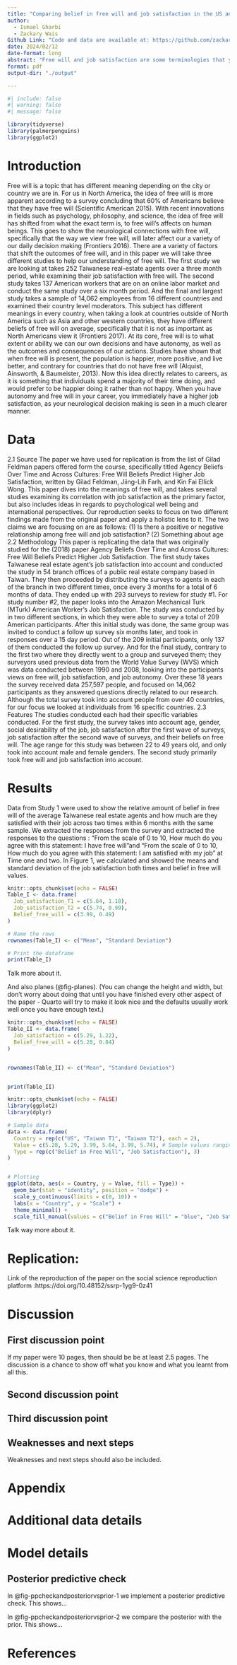 ```yaml
---
title: "Comparing belief in free will and job satisfaction in the US and Taiwan "
author: 
  - Ismael Gharbi
  - Zackary Wais
Github Link: "Code and data are available at: https://github.com/zackaryrwais/starter_folder/tree/main."
date: 2024/02/12
date-format: long
abstract: "Free will and job satisfaction are some terminologies that you do not hear often in the same sentence; however go hand in hand with one another. This paper replicates the data compiled from three studies, the first one being in regards to Taiwanese real estate agents, the second study being American online labor workers, and the third study looking into the subject fo free will and job satisfaction on an international level. We will also be applying secondary research to aid our understanding of this topic, and how cultural norms affect the responses we receive. As this is an issue that every individual thinks about prior to entering an industry, or accepting a job, we found it to be a topic to be extremely beneficial to us as we are ending our time in university."
format: pdf
output-dir: "./output"

---
```


```r
#| include: false
#| warning: false
#| message: false

library(tidyverse)
library(palmerpenguins)
library(ggplot2)
```


# Introduction

Free will is a topic that has different meaning depending on the city or country we are in. For us in North America, the idea of free will is more apparent according to a survey concluding that 60% of Americans believe that they have free will (Scientific American 2015). With recent innovations in fields such as psychology, philosophy, and science, the idea of free will has shifted from what the exact term is, to free will’s affects on human beings. This goes to show the neurological connections with free will, specifically that the way we view free will, will later affect our a variety of our daily decision making (Frontiers 2016).
	There are a variety of factors that shift the outcomes of free will, and in this paper we will take three different studies to help our understanding of free will. The first study we are looking at takes 252 Taiwanese real-estate agents over a three month period, while examining their job satisfaction with free will. The second study takes 137 American workers that are on an online labor market and conduct the same study over a six month period. And the final and largest study takes a sample of 14,062 employees from 16 different countries  and examined their country level moderators. 
	This subject has different meanings in every country, when taking a look at countries outside of North America such as Asia and other western countries, they have different beliefs of free will on average, specifically that it is not as important as North Americans view it (Frontiers 2017). At its core, free will is to what extent or ability we can our own decisions and have autonomy, as well as the outcomes and consequences of our actions. Studies have shown that when free will is present, the population is happier, more positive, and live better, and contrary for countries that do not have free will (Alquist, Ainsworth, & Baumeister, 2013). Now this idea directly relates to careers, as it is something that individuals spend a majority of their time doing, and would prefer to be happier doing it rather than not happy. When you have autonomy and free will in your career, you immediately have a higher job satisfaction, as your neurological decision making is seen in a much clearer manner. 




# Data {#sec-data}

2.1 Source
	The paper we have used for replication is from the list of Gilad Feldman papers offered form the course, specifically titled Agency Beliefs Over Time and Across Cultures: Free Will Beliefs Predict Higher Job Satisfaction, written by Gilad Feldman, Jiing-Lih Farh, and Kin Fai Ellick Wong. This paper dives into the meanings of free will, and takes several studies examining its correlation with job satisfaction as the primary factor, but also includes ideas in regards to psychological well being and international perspectives. Our reproduction seeks to focus on two different findings made from the original paper and apply a holistic lens to it. 
	The two claims we are focusing on are as follows: (1) Is there a positive or negative relationship among free will and job satisfaction? (2) Something about age 
2.2 Methodology 
	This paper is replicating the data that was originally studied for the (2018) paper Agency Beliefs Over Time and Across Cultures: Free Will Beliefs Predict Higher Job Satisfaction. The first study takes Taiwanese real estate agent’s job satisfaction into account and conducted the study in 54 branch offices of a public real estate company based in Taiwan. They then proceeded by distributing the surveys to agents in each of the branch in two different times, once every 3 months for a total of 6 months of data. They ended up with 293 surveys to review for study #1. For study number #2, the paper looks into the Amazon Mechanical Turk (MTurk) American Worker’s Job Satisfaction. The study was conducted by in two different sections, in which they were able to survey a total of 209 American participants. After this initial study was done, the same group was invited to conduct a follow up survey six months later, and took in responses over a 15 day period. Out of the 209 initial participants, only 137 of them conducted the follow up survey. And for the final study, contrary to the first two where they directly went to a group and surveyed them; they surveyors used previous data from the World Value Survey (WVS) which was data conducted between 1990 and 2008, looking into the participants views on free will, job satisfaction, and job autonomy. Over these 18 years the survey received data 257,597 people, and focused on 14,062 participants as they answered questions directly related to our research. Although the total survey took into account people from over 40 countries, for our focus we looked at individuals from 16 specific countries. 
2.3 Features 
	The studies conducted each had their specific variables conducted. For the first study, the survey takes into account age, gender, social desirability of the job, job satisfaction after the first wave of surveys, job satisfaction after the second wave of surveys, and their beliefs on free will. The age range for this study was between 22 to 49 years old, and only took into account male and female genders. The second study primarily took free will and job satisfaction into account. 
	


# Results

Data from Study 1 were used to show the relative amount of belief in free will of the average Taiwanese real estate agents and how much are they satisfied with their job across two times within 6 months with the same sample.
We extracted the responses from the survey and extracted the responses to the questions : "From the scale of 0 to 10, How much do you agree with this statement: I have free will"and "From the scale of 0 to 10, How much do you agree with this statement: I am satisfied with my job" at Time one and two.
In Figure 1, we calculated and showed the means and standard deviation of the job satisfaction both times and belief in free will values.


```r
knitr::opts_chunk$set(echo = FALSE)
Table_I <- data.frame(
  Job_satisfaction_T1 = c(5.64, 1.18),
  Job_satisfaction_T2 = c(5.74, 0.99),
  Belief_free_will = c(3.99, 0.49)
)

# Name the rows
rownames(Table_I) <- c("Mean", "Standard Deviation")

# Print the dataframe
print(Table_I)

```

Talk more about it.

And also planes (@fig-planes). (You can change the height and width, but don't worry about doing that until you have finished every other aspect of the paper - Quarto will try to make it look nice and the defaults usually work well once you have enough text.)

```r
knitr::opts_chunk$set(echo = FALSE)
Table_II <- data.frame(
  Job_satisfaction = c(5.29, 1.22),
  Belief_free_will = c(5.28, 0.84)
)


rownames(Table_II) <- c("Mean", "Standard Deviation")


print(Table_II)
```
```r
knitr::opts_chunk$set(echo = FALSE)
library(ggplot2)
library(dplyr)

# Sample data
data <- data.frame(
  Country = rep(c("US", "Taiwan T1", "Taiwan T2"), each = 2),
  Value = c(5.28, 5.29, 3.99, 5.64, 3.99, 5.74), # Sample values ranging from 0 to 10
  Type = rep(c("Belief in Free Will", "Job Satisfaction"), 3)
)


# Plotting
ggplot(data, aes(x = Country, y = Value, fill = Type)) +
  geom_bar(stat = "identity", position = "dodge") +
  scale_y_continuous(limits = c(0, 10)) +
  labs(x = "Country", y = "Scale") +
  theme_minimal() +
  scale_fill_manual(values = c("Belief in Free Will" = "blue", "Job Satisfaction" = "red")) 


```
Talk way more about it. 




# Replication:
Link of the reproduction of the paper on the social science reproduction platform :https://doi.org/10.48152/ssrp-1yg9-0z41




# Discussion

## First discussion point {#sec-first-point}

If my paper were 10 pages, then should be be at least 2.5 pages. The discussion is a chance to show off what you know and what you learnt from all this. 

## Second discussion point

## Third discussion point

## Weaknesses and next steps

Weaknesses and next steps should also be included.

\newpage

\appendix

# Appendix {-}


# Additional data details

# Model details {#sec-model-details}

## Posterior predictive check

In @fig-ppcheckandposteriorvsprior-1 we implement a posterior predictive check. This shows...

In @fig-ppcheckandposteriorvsprior-2 we compare the posterior with the prior. This shows... 

\newpage


# References


